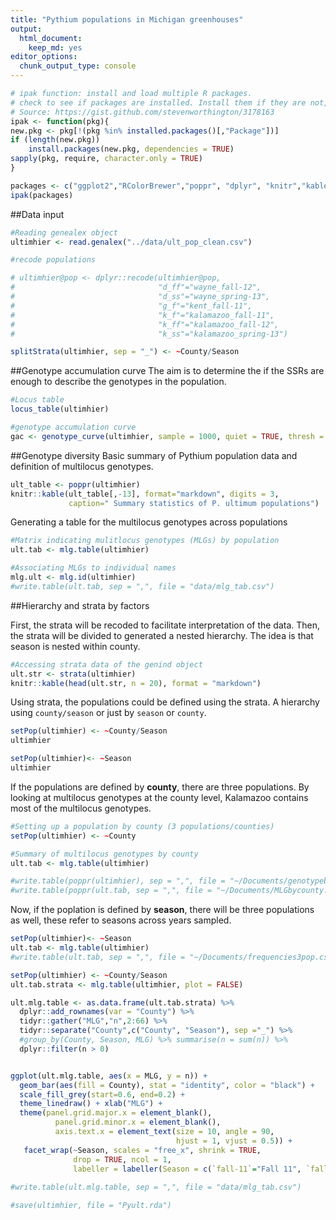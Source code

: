 ```yaml
---
title: "Pythium populations in Michigan greenhouses"
output:
  html_document:
    keep_md: yes
editor_options:
  chunk_output_type: console
---
```


```r
# ipak function: install and load multiple R packages.
# check to see if packages are installed. Install them if they are not, then load them into the R session.
# Source: https://gist.github.com/stevenworthington/3178163
ipak <- function(pkg){
new.pkg <- pkg[!(pkg %in% installed.packages()[,"Package"])]
if (length(new.pkg)) 
    install.packages(new.pkg, dependencies = TRUE)
sapply(pkg, require, character.only = TRUE)
}
```


```r
packages <- c("ggplot2","RColorBrewer","poppr", "dplyr", "knitr","kableExtra")
ipak(packages)
```

##Data input

```r
#Reading genealex object
ultimhier <- read.genalex("../data/ult_pop_clean.csv")

#recode populations

# ultimhier@pop <- dplyr::recode(ultimhier@pop, 
#                                "d_ff"="wayne_fall-12", 
#                                "d_ss"="wayne_spring-13", 
#                                "g_f"="kent_fall-11", 
#                                "k_f"="kalamazoo_fall-11", 
#                                "k_ff"="kalamazoo_fall-12",
#                                "k_ss"="kalamazoo_spring-13")

splitStrata(ultimhier, sep = "_") <- ~County/Season
```


##Genotype accumulation curve
The aim is to determine the if the SSRs are enough to describe the genotypes in the population.

```r
#Locus table
locus_table(ultimhier)

#genotype accumulation curve
gac <- genotype_curve(ultimhier, sample = 1000, quiet = TRUE, thresh = 0.9)
```

##Genotype diversity
Basic summary of Pythium population data and definition of multilocus genotypes.

```r
ult_table <- poppr(ultimhier)
knitr::kable(ult_table[,-13], format="markdown", digits = 3,
             caption=" Summary statistics of P. ultimum populations")
```

Generating a table for the multilocus genotypes across populations
```r
#Matrix indicating mulitlocus genotypes (MLGs) by population
ult.tab <- mlg.table(ultimhier)

#Associating MLGs to individual names
mlg.ult <- mlg.id(ultimhier)
#write.table(ult.tab, sep = ",", file = "data/mlg_tab.csv")
```


##Hierarchy and strata by factors

First, the strata will be recoded to facilitate interpretation of the data.  Then, the strata will be divided to generated a nested 
hierarchy.  The idea is that season is nested within county.

```r
#Accessing strata data of the genind object
ult.str <- strata(ultimhier)
knitr::kable(head(ult.str, n = 20), format = "markdown") 
```

Using strata, the populations could be defined using the strata.  A hierarchy using `county/season` or just by `season` or `county`.

```r
setPop(ultimhier) <- ~County/Season
ultimhier

setPop(ultimhier)<- ~Season
ultimhier
```

If the populations are defined by **county**, there are three populations.  By looking at multilocus genotypes at the county level, Kalamazoo contains most of the multilocus genotypes.

```r
#Setting up a population by county (3 populations/counties)
setPop(ultimhier) <- ~County

#Summary of multilocus genotypes by county
ult.tab <- mlg.table(ultimhier)

#write.table(poppr(ultimhier), sep = ",", file = "~/Documents/genotypebycounty.csv")
#write.table(poppr(ult.tab, sep = ",", file = "~/Documents/MLGbycounty.csv")
```

Now, if the poplation is defined by **season**, there will be three populations as well, these refer to seasons across years sampled.

```r
setPop(ultimhier)<- ~Season
ult.tab <- mlg.table(ultimhier)
#write.table(ult.tab, sep = ",", file = "~/Documents/frequencies3pop.csv")
```

```r
setPop(ultimhier) <- ~County/Season
ult.tab.strata <- mlg.table(ultimhier, plot = FALSE)

ult.mlg.table <- as.data.frame(ult.tab.strata) %>% 
  dplyr::add_rownames(var = "County") %>% 
  tidyr::gather("MLG","n",2:66) %>%
  tidyr::separate("County",c("County", "Season"), sep ="_") %>%
  #group_by(County, Season, MLG) %>% summarise(n = sum(n)) %>%
  dplyr::filter(n > 0)


ggplot(ult.mlg.table, aes(x = MLG, y = n)) + 
  geom_bar(aes(fill = County), stat = "identity", color = "black") +
  scale_fill_grey(start=0.6, end=0.2) +
  theme_linedraw() + xlab("MLG") +
  theme(panel.grid.major.x = element_blank(), 
          panel.grid.minor.x = element_blank(),
          axis.text.x = element_text(size = 10, angle = 90, 
                                     hjust = 1, vjust = 0.5)) +
   facet_wrap(~Season, scales = "free_x", shrink = TRUE, 
              drop = TRUE, ncol = 1,
              labeller = labeller(Season = c(`fall-11`="Fall 11", `fall-12`="Fall 12", `spring-13`="Spring 12-13")))
  
#write.table(ult.mlg.table, sep = ",", file = "data/mlg_tab.csv")
```

```r
#save(ultimhier, file = "Pyult.rda")
```